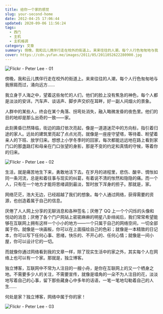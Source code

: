 ```yaml
---
title: 给你一个家的感觉
slug: your-second-home
date: 2012-04-25 17:06:44
updated: 2020-09-06 11:56:24
tags:
  - 西门
  - 主机
  - 主机格调
category: 文章
summary: 傍晚，我和云儿携伴行走在校外的街道上。来来往往的人潮，每个人行色匆匆地与我擦肩而过，涌向远方……
cover: https://cdn.yufan.me/images/2011/05/2011052622280900.jpg
---
```


![Flickr - Peter Lee - 01](https://cdn.yufan.me/images/2011/05/2011052622282200.jpg)

<MusicPlayer netease={281530} />

傍晚，我和云儿携伴行走在校外的街道上。来来往往的人潮，每个人行色匆匆地与我擦肩而过，涌向远方……

我立身于人海之中，望着这些匆忙的人们，他们的脸上没有焦急的神色，每个人都是淡淡的安详。汽车声、谈话声、脚步声交织在耳畔，好一副人间烟火的景象。

人群中的某些人，终会在某个角落、拐弯处消失，融入略微发昏的夜色里。他们的目的地却是那么出奇的一致——家。

此刻黄昏已然降临，街边的路灯依次亮起，像是一道道迷茫中的方向标，指引着归途的家人。远处的建筑里亮起了点点光亮，就像是一座座守望塔，等待着、盼望着亲人的下班、放学归来。想想上小学冬季时的回家，每次都能远远地在路上看到家门口的那盏路灯和母亲在门口张望的身影，那是不变的约定和真情的守候，等着你的归来。

![Flickr - Peter Lee - 02](https://cdn.yufan.me/images/2011/05/2011052622281600.jpg)

生活，就是痛苦地生下来，勇敢地活下去。在岁月的进程里，悲伤、酸辛、惆怅如同一条河流，总是和着往事与现实的纠葛，有着说不清的怅然和隐隐的痛。而一个人，只有在一个地方才能将思绪调到最淡，暂时放下浑身的担子。那就是，家。

网络茫茫，浩大无边，已经超越了我们的想象。每个人通过网络，获得需要的资源，也创造着属于自己的信息。

厌倦了人人网上分享的无聊消息和各种签名；厌倦了 QQ 上一个个闪烁的头像和悦动的消息；厌倦了各个门户网站上密密麻麻的明星八卦绯闻后，我们常常希望能够在互联网上拥有这样一个小小的地方——一个只属于自己的网络空间，一切全部属于你。就像是一块画板，你可以在上面描绘自己的色彩；就像是一本精致的日记本，你可以写下任何心事、思绪，快乐的、不开心的、任何心情；就像是一间小屋，你可以设计它的一切。

而就像你通过网络看到我的文章一样，除了现实生活中的家之外，其实每个人在网络上也可以有一个家。那就是，独立博客。

独立博客，互联网中不常为人注目的一艘小舟，是你在互联网上的又一个栖身之地。不需要多少人的关注，不需要宣传，就像是墙角的一朵不为人注目的花，淡淡地写着自己的心事，留下那些藏身心中多年的话语，一笔一笔地勾勒着自己的人生……

何处是家？独立博客，网络中属于你的家！

![Flickr - Peter Lee - 03](https://cdn.yufan.me/images/2011/05/2011052622285100.jpg)
